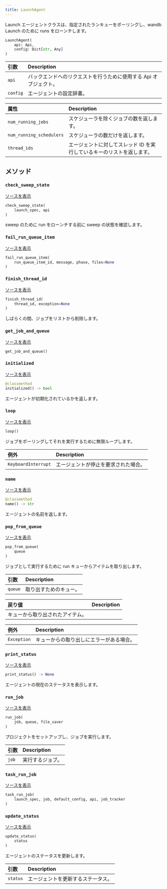 ```yaml
---
title: LaunchAgent
---
```


<Card title="View the source code" href="https://www.github.com/wandb/wandb/tree/637bddf198525810add5804059001b1b319d6ad1/wandb/sdk/launch/agent/agent.py#L164-L924" icon="github"/>

Launch エージェントクラスは、指定されたランキューをポーリングし、wandb Launch のために runs をローンチします。

```python
LaunchAgent(
    api: Api,
    config: Dict[str, Any]
)
```

| 引数 | Description |
| :--- | :--- |
|  `api` |  バックエンドへのリクエストを行うために使用する Api オブジェクト。 |
|  `config` |  エージェントの設定辞書。 |

| 属性 | Description |
| :--- | :--- |
|  `num_running_jobs` |  スケジューラを除くジョブの数を返します。 |
|  `num_running_schedulers` |  スケジューラの数だけを返します。 |
|  `thread_ids` |  エージェントに対してスレッド ID を実行しているキーのリストを返します。 |

## メソッド

### `check_sweep_state`

[ソースを表示](https://www.github.com/wandb/wandb/tree/637bddf198525810add5804059001b1b319d6ad1/wandb/sdk/launch/agent/agent.py#L786-L803)

```python
check_sweep_state(
    launch_spec, api
)
```

sweep のために run をローンチする前に sweep の状態を確認します。

### `fail_run_queue_item`

[ソースを表示](https://www.github.com/wandb/wandb/tree/637bddf198525810add5804059001b1b319d6ad1/wandb/sdk/launch/agent/agent.py#L295-L304)

```python
fail_run_queue_item(
    run_queue_item_id, message, phase, files=None
)
```

### `finish_thread_id`

[ソースを表示](https://www.github.com/wandb/wandb/tree/637bddf198525810add5804059001b1b319d6ad1/wandb/sdk/launch/agent/agent.py#L416-L509)

```python
finish_thread_id(
    thread_id, exception=None
)
```

しばらくの間、ジョブをリストから削除します。

### `get_job_and_queue`

[ソースを表示](https://www.github.com/wandb/wandb/tree/637bddf198525810add5804059001b1b319d6ad1/wandb/sdk/launch/agent/agent.py#L908-L915)

```python
get_job_and_queue()
```

### `initialized`

[ソースを表示](https://www.github.com/wandb/wandb/tree/637bddf198525810add5804059001b1b319d6ad1/wandb/sdk/launch/agent/agent.py#L190-L193)

```python
@classmethod
initialized() -> bool
```

エージェントが初期化されているかを返します。

### `loop`

[ソースを表示](https://www.github.com/wandb/wandb/tree/637bddf198525810add5804059001b1b319d6ad1/wandb/sdk/launch/agent/agent.py#L572-L653)

```python
loop()
```

ジョブをポーリングしてそれを実行するために無限ループします。

| 例外 | Description |
| :--- | :--- |
|  `KeyboardInterrupt` |  エージェントが停止を要求された場合。 |

### `name`

[ソースを表示](https://www.github.com/wandb/wandb/tree/637bddf198525810add5804059001b1b319d6ad1/wandb/sdk/launch/agent/agent.py#L180-L188)

```python
@classmethod
name() -> str
```

エージェントの名前を返します。

### `pop_from_queue`

[ソースを表示](https://www.github.com/wandb/wandb/tree/637bddf198525810add5804059001b1b319d6ad1/wandb/sdk/launch/agent/agent.py#L340-L363)

```python
pop_from_queue(
    queue
)
```

ジョブとして実行するために run キューからアイテムを取り出します。

| 引数 | Description |
| :--- | :--- |
|  `queue` |  取り出すためのキュー。 |

| 戻り値 | Description |
| :--- | :--- |
|  キューから取り出されたアイテム。 |

| 例外 | Description |
| :--- | :--- |
|  `Exception` |  キューからの取り出しにエラーがある場合。 |

### `print_status`

[ソースを表示](https://www.github.com/wandb/wandb/tree/637bddf198525810add5804059001b1b319d6ad1/wandb/sdk/launch/agent/agent.py#L365-L381)

```python
print_status() -> None
```

エージェントの現在のステータスを表示します。

### `run_job`

[ソースを表示](https://www.github.com/wandb/wandb/tree/637bddf198525810add5804059001b1b319d6ad1/wandb/sdk/launch/agent/agent.py#L511-L541)

```python
run_job(
    job, queue, file_saver
)
```

プロジェクトをセットアップし、ジョブを実行します。

| 引数 | Description |
| :--- | :--- |
|  `job` |  実行するジョブ。 |

### `task_run_job`

[ソースを表示](https://www.github.com/wandb/wandb/tree/637bddf198525810add5804059001b1b319d6ad1/wandb/sdk/launch/agent/agent.py#L656-L688)

```python
task_run_job(
    launch_spec, job, default_config, api, job_tracker
)
```

### `update_status`

[ソースを表示](https://www.github.com/wandb/wandb/tree/637bddf198525810add5804059001b1b319d6ad1/wandb/sdk/launch/agent/agent.py#L383-L394)

```python
update_status(
    status
)
```

エージェントのステータスを更新します。

| 引数 | Description |
| :--- | :--- |
|  `status` |  エージェントを更新するステータス。 |